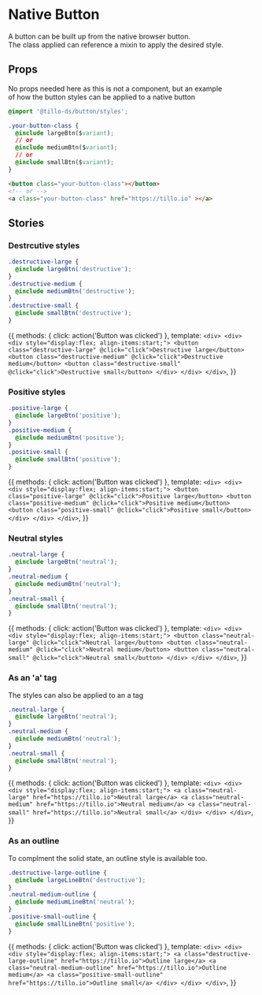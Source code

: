 
<Meta title='Button [native]'/>

# Native Button

A button can be built up from the native browser button.<br/>
The class applied can reference a mixin to apply the desired style.

## Props
No props needed here as this is not a component, but an example <br/>
of how the button styles can be applied to a native button

```css
@import '@tillo-ds/button/styles';

.your-button-class {
  @include largeBtn($variant);
  // or
  @include mediumBtn($variant);
  // or
  @include smallBtn($variant);
}
```
```html
<button class="your-button-class"></button>
<!-- or -->
<a class="your-button-class" href="https://tillo.io" ></a>
```

## Stories

### Destrcutive styles
```scss
.destructive-large {
  @include largeBtn('destructive');
}
.destructive-medium {
  @include mediumBtn('destructive');
}
.destructive-small {
  @include smallBtn('destructive');
}
```

<Story name='[solid] Destructive' height='100px'>{{
  methods: {
    click: action('Button was clicked')
  },
  template: `
    <div>
      <div> 
        <div style="display:flex; align-items:start;">
          <button class="destructive-large" @click="click">Destructive large</button>
          <button class="destructive-medium" @click="click">Destructive medium</button>
          <button class="destructive-small" @click="click">Destructive small</button>
        </div>
      </div>
    </div>
  `,
}}</Story>

### Positive styles
```scss
.positive-large {
  @include largeBtn('positive');
}
.positive-medium {
  @include mediumBtn('positive');
}
.positive-small {
  @include smallBtn('positive');
}
```
<Story name='[solid] Positive' height='100px'>{{
  methods: {
    click: action('Button was clicked')
  },
  template: `
    <div>
      <div> 
        <div style="display:flex; align-items:start;">
          <button class="positive-large" @click="click">Positive large</button>
          <button class="positive-medium" @click="click">Positive medium</button>
          <button class="positive-small" @click="click">Positive small</button>
        </div>
      </div>
    </div>
  `,
}}</Story>

### Neutral styles
```scss
.neutral-large {
  @include largeBtn('neutral');
}
.neutral-medium {
  @include mediumBtn('neutral');
}
.neutral-small {
  @include smallBtn('neutral');
}
```
<Story name='[solid] Neutral' height='100px'>{{
  methods: {
    click: action('Button was clicked')
  },
  template: `
    <div>
      <div> 
        <div style="display:flex; align-items:start;">
          <button class="neutral-large" @click="click">Neutral large</button>
          <button class="neutral-medium" @click="click">Neutral medium</button>
          <button class="neutral-small" @click="click">Neutral small</button>
        </div>
      </div>
    </div>
  `,
}}</Story>

### As an 'a' tag
The styles can also be applied to an <a>a</a> tag

```scss
.neutral-large {
  @include largeBtn('neutral');
}
.neutral-medium {
  @include mediumBtn('neutral');
}
.neutral-small {
  @include smallBtn('neutral');
}
```
<Story name='As <a> Tag' height='100px'>{{
  methods: {
    click: action('Button was clicked')
  },
  template: `
    <div>
      <div> 
        <div style="display:flex; align-items:start;">
          <a class="neutral-large" href="https://tillo.io">Neutral large</a>
          <a class="neutral-medium" href="https://tillo.io">Neutral medium</a>
          <a class="neutral-small" href="https://tillo.io">Neutral small</a>
        </div>
      </div>
    </div>
  `,
}}</Story>

### As an outline
To complment the solid state, an outline style is available too.

```scss
.destructive-large-outline {
  @include largeLineBtn('destructive');
}
.neutral-medium-outline {
  @include mediumLineBtn('neutral');
}
.positive-small-outline {
  @include smallLineBtn('positive');
}
```
<Story name='[outline] Mixture' height='100px'>{{
  methods: {
    click: action('Button was clicked')
  },
  template: `
    <div>
      <div> 
        <div style="display:flex; align-items:start;">
          <a class="destructive-large-outline" href="https://tillo.io">Outline large</a>
          <a class="neutral-medium-outline" href="https://tillo.io">Outline medium</a>
          <a class="positive-small-outline" href="https://tillo.io">Outline small</a>
        </div>
      </div>
    </div>
  `,
}}</Story>
